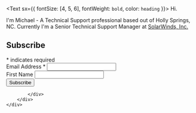 <Text sx={{ fontSize: [4, 5, 6], fontWeight: `bold`, color: `heading` }}>
  Hi.
</Text>

I'm Michael - A Technical Support professional based out of Holly Springs, NC. Currently I'm a Senior Technical Support Manager at [SolarWinds, Inc.](https://solarwinds.com)


<!-- Begin Mailchimp Signup Form -->
<div id="mc_embed_signup">
    <form action="https://themichaelbeale.us11.list-manage.com/subscribe/post?u=4fbd68d56cd3c3eeb5e278a64&amp;id=ece044b8b0&amp;f_id=005fa1e0f0" method="post" id="mc-embedded-subscribe-form" name="mc-embedded-subscribe-form" class="validate" target="_self">
        <div id="mc_embed_signup_scroll">
        <h2>Subscribe</h2>
        <div class="indicates-required"><span class="asterisk">*</span> indicates required</div>
<div class="mc-field-group">
	<label for="mce-EMAIL">Email Address  <span class="asterisk">*</span>
</label>
	<input type="email" value="" name="EMAIL" class="required email" id="mce-EMAIL" required>
	<span id="mce-EMAIL-HELPERTEXT" class="helper_text"></span>
</div>
<div class="mc-field-group">
	<label for="mce-FNAME">First Name </label>
	<input type="text" value="" name="FNAME" class="" id="mce-FNAME" required>
	<span id="mce-FNAME-HELPERTEXT" class="helper_text"></span>
</div>
	<div id="mce-responses" class="clear foot">
		<div class="response" id="mce-error-response" style="display:none"></div>
		<div class="response" id="mce-success-response" style="display:none"></div>
	</div>    <!-- real people should not fill this in and expect good things - do not remove this or risk form bot signups-->
    <div style="position: absolute; left: -5000px;" aria-hidden="true"><input type="text" name="b_4fbd68d56cd3c3eeb5e278a64_ece044b8b0" tabindex="-1" value=""></div>
        <div class="optionalParent">
            <div class="clear foot">
                <input type="submit" value="Subscribe" name="subscribe" id="mc-embedded-subscribe" class="button">
      
            </div>
        </div>
    </div>
</form>
</div>

<!--End mc_embed_signup-->
